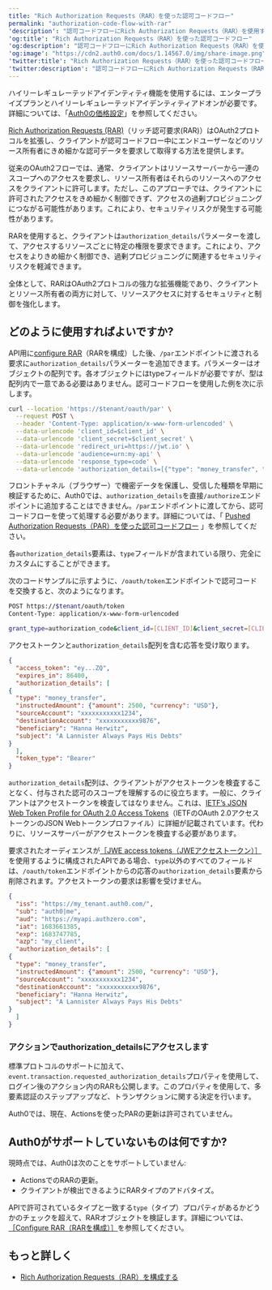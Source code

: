 ```yaml
---
title: "Rich Authorization Requests（RAR）を使った認可コードフロー"
permalink: "authorization-code-flow-with-rar"
'description': "認可コードフローにRich Authorization Requests（RAR）を使用する方法について説明します。"
'og:title': "Rich Authorization Requests（RAR）を使った認可コードフロー"
'og:description': "認可コードフローにRich Authorization Requests（RAR）を使用する方法について説明します。"
'og:image': "https://cdn2.auth0.com/docs/1.14567.0/img/share-image.png"
'twitter:title': "Rich Authorization Requests（RAR）を使った認可コードフロー"
'twitter:description': "認可コードフローにRich Authorization Requests（RAR）を使用する方法について説明します。"
---
```


<Callout icon="file-lines" color="#0EA5E9" iconType="regular">

ハイリーレギュレーテッドアイデンティティ機能を使用するには、エンタープライズプランとハイリーレギュレーテッドアイデンティティアドオンが必要です。詳細については、「[Auth0の価格設定](https://auth0.com/pricing/)」を参照してください。

</Callout>

[Rich Authorization Requests (RAR)](https://datatracker.ietf.org/doc/html/draft-ietf-oauth-rar)（リッチ認可要求(RAR)）はOAuth2プロトコルを拡張し、クライアントが認可コードフロー中にエンドユーザーなどのリソース所有者にきめ細かな認可データを要求して取得する方法を提供します。

従来のOAuth2フローでは、通常、クライアントはリソースサーバーから一連のスコープへのアクセスを要求し、リソース所有者はそれらのリソースへのアクセスをクライアントに許可します。ただし、このアプローチでは、クライアントに許可されたアクセスをきめ細かく制御できず、アクセスの過剰プロビジョニングにつながる可能性があります。これにより、セキュリティリスクが発生する可能性があります。

RARを使用すると、クライアントは`authorization_details`パラメーターを渡して、アクセスするリソースごとに特定の権限を要求できます。これにより、アクセスをよりきめ細かく制御でき、過剰プロビジョニングに関連するセキュリティリスクを軽減できます。

全体として、RARはOAuth2プロトコルの強力な拡張機能であり、クライアントとリソース所有者の両方に対して、リソースアクセスに対するセキュリティと制御を強化します。

## どのように使用すればよいですか?

API用に[configure RAR](/docs/ja-jp/get-started/apis/configure-rich-authorization-requests)（RARを構成）した後、`/par`エンドポイントに渡される要求に`authorization_details`パラメーターを追加できます。パラメーターはオブジェクトの配列です。各オブジェクトにはtypeフィールドが必要ですが、型は配列内で一意である必要はありません。認可コードフローを使用した例を次に示します。

```bash lines
curl --location 'https://$tenant/oauth/par' \
  --request POST \
  --header 'Content-Type: application/x-www-form-urlencoded' \
  --data-urlencode 'client_id=$client_id' \
  --data-urlencode 'client_secret=$client_secret' \
  --data-urlencode 'redirect_uri=https://jwt.io' \
  --data-urlencode 'audience=urn:my-api' \
  --data-urlencode 'response_type=code' \
  --data-urlencode 'authorization_details=[{"type": "money_transfer", "instructedAmount": {"amount": 2500, "currency": "USD"},   "sourceAccount": "xxxxxxxxxxx1234", "destinationAccount": "xxxxxxxxxxx9876", "beneficiary": "Hanna Herwitz", "subject": "A Lannister Always Pays His Debts"}]'
```

<Callout icon="file-lines" color="#0EA5E9" iconType="regular">

フロントチャネル（ブラウザー）で機密データを保護し、受信した種類を早期に検証するために、Auth0では、`authorization_details`を直接`/authorize`エンドポイントに追加することはできません。`/par`エンドポイントに渡してから、認可コードフローを使って処理する必要があります。詳細については、「 [Pushed Authorization Requests（PAR）を使った認可コードフロー](/docs/ja-jp/get-started/authentication-and-authorization-flow/authorization-code-flow/authorization-code-flow-with-par) 」を参照してください。

</Callout>

各`authorization_details`要素は、`type`フィールドが含まれている限り、完全にカスタムにすることができます。

次のコードサンプルに示すように、`/oauth/token`エンドポイントで認可コードを交換すると、次のようになります。

```bash lines
POST https://$tenant/oauth/token
Content-Type: application/x-www-form-urlencoded

grant_type=authorization_code&client_id=[CLIENT_ID]&client_secret=[CLIENT_SECRET]&code=[AUTHZ_CODE]&redirect_uri=https://jwt.io
```

アクセストークンと`authorization_details`配列を含む応答を受け取ります。

```json lines
{
  "access_token": "ey...ZQ",
  "expires_in": 86400,
  "authorization_details": [
{
  "type": "money_transfer", 
  "instructedAmount": {"amount": 2500, "currency": "USD"},   
  "sourceAccount": "xxxxxxxxxxx1234", 
  "destinationAccount": "xxxxxxxxxxx9876", 
  "beneficiary": "Hanna Herwitz", 
  "subject": "A Lannister Always Pays His Debts"
}
  ],
  "token_type": "Bearer"
}
```

`authorization_details`配列は、クライアントがアクセストークンを検査することなく、付与された認可のスコープを理解するのに役立ちます。一般に、クライアントはアクセストークンを検査してはなりません。これは、[IETF’s JSON Web Token Profile for OAuth 2.0 Access Tokens](https://datatracker.ietf.org/doc/html/rfc9068#name-privacy-considerations)（IETFの<Tooltip data-tooltip-id="react-containers-DefinitionTooltip-1" href="/docs/ja-jp/glossary?term=oath2" tip="OAuth 2.0: 認可プロトコルとワークフローを定義する認可フレームワーク。" cta="用語集の表示">OAuth 2.0</Tooltip>アクセストークンのJSON Webトークンプロファイル）に詳細が記載されています。代わりに、リソースサーバーがアクセストークンを検査する必要があります。

要求されたオーディエンスが[［JWE access tokens（JWEアクセストークン）］](/docs/ja-jp/secure/tokens/json-web-tokens)を使用するように構成されたAPIである場合、`type`以外のすべてのフィールドは、`/oauth/token`エンドポイントからの応答の`authorization_details`要素から削除されます。アクセストークンの要求は影響を受けません。

```json lines
{
  "iss": "https://my_tenant.auth0.com/",
  "sub": "auth0|me",
  "aud": "https://myapi.authzero.com",
  "iat": 1683661385,
  "exp": 1683747785,
  "azp": "my_client",
  "authorization_details": [
{
  "type": "money_transfer", 
  "instructedAmount": {"amount": 2500, "currency": "USD"},   
  "sourceAccount": "xxxxxxxxxxx1234", 
  "destinationAccount": "xxxxxxxxxxx9876", 
  "beneficiary": "Hanna Herwitz", 
  "subject": "A Lannister Always Pays His Debts"
}
  ]
}
```

### アクションでauthorization_detailsにアクセスします

標準プロトコルのサポートに加えて、`event.transaction.requested_authorization_details`プロパティを使用して、ログイン後のアクション内のRARも公開します。このプロパティを使用して、多要素認証のステップアップなど、トランザクションに関する決定を行います。

<Callout icon="file-lines" color="#0EA5E9" iconType="regular">

Auth0では、現在、Actionsを使ったPARの更新は許可されていません。

</Callout>

## Auth0がサポートしていないものは何ですか?

現時点では、Auth0は次のことをサポートしていません:

* ActionsでのRARの更新。
* クライアントが検出できるようにRARタイプのアドバタイズ。

APIで許可されているタイプと一致する`type`（タイプ）プロパティがあるかどうかのチェックを超えて、RARオブジェクトを検証します。詳細については、[［Configure RAR（RARを構成）］](/docs/ja-jp/get-started/apis/configure-rich-authorization-requests)を参照してください。

## もっと詳しく

* [Rich Authorization Requests（RAR）を構成する](/docs/ja-jp/get-started/apis/configure-rich-authorization-requests)